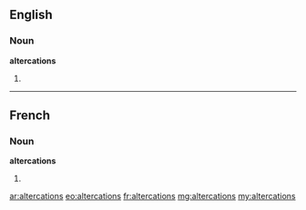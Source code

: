 ==English==

===Noun===
'''altercations'''

# {{plural of|[[altercation]]}}

----

==French==

===Noun===
'''altercations''' {{f}}

# {{plural of|[[altercation]]|lang=fr}}

[[ar:altercations]]
[[eo:altercations]]
[[fr:altercations]]
[[mg:altercations]]
[[my:altercations]]